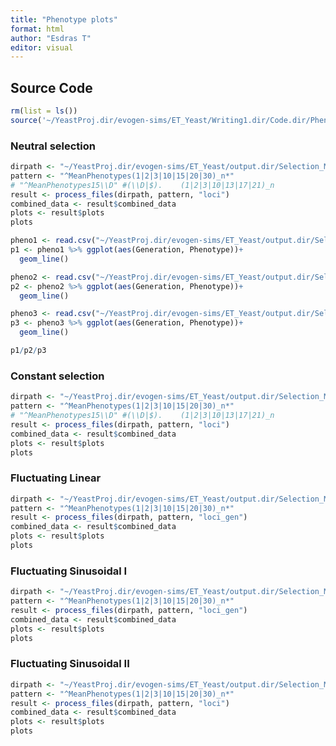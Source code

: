 ```yaml
---
title: "Phenotype plots"
format: html
author: "Esdras T"
editor: visual
---
```


## Source Code

```r
rm(list = ls())
source('~/YeastProj.dir/evogen-sims/ET_Yeast/Writing1.dir/Code.dir/PhenotypePlotCode.R')
```

### Neutral selection

```r
dirpath <- "~/YeastProj.dir/evogen-sims/ET_Yeast/output.dir/Selection_Models/WF.dir/NS.dir/"
pattern <- "^MeanPhenotypes(1|2|3|10|15|20|30)_n*"
# "^MeanPhenotypes15\\D" #(\\D|$).    (1|2|3|10|13|17|21)_n
result <- process_files(dirpath, pattern, "loci")
combined_data <- result$combined_data
plots <- result$plots
plots
```

```r
pheno1 <- read.csv("~/YeastProj.dir/evogen-sims/ET_Yeast/output.dir/Selection_Models/WF.dir/NS.dir/MeanPhenotypes1_n300_H0.8.csv")
p1 <- pheno1 %>% ggplot(aes(Generation, Phenotype))+
  geom_line()

pheno2 <- read.csv("~/YeastProj.dir/evogen-sims/ET_Yeast/output.dir/Selection_Models/WF.dir/CS.dir/MeanPhenotypes1_n300_H0.8SD2.csv")
p2 <- pheno2 %>% ggplot(aes(Generation, Phenotype))+
  geom_line()

pheno3 <- read.csv("~/YeastProj.dir/evogen-sims/ET_Yeast/output.dir/Selection_Models/WF.dir/SinFSGen.dir/MeanPhenotypes1_n300_H0.8SD2.csv")
p3 <- pheno3 %>% ggplot(aes(Generation, Phenotype))+
  geom_line()

p1/p2/p3
```

### Constant selection

```r
dirpath <- "~/YeastProj.dir/evogen-sims/ET_Yeast/output.dir/Selection_Models/WF.dir/CS.dir/"
pattern <- "^MeanPhenotypes(1|2|3|10|15|20|30)_n*"
# "^MeanPhenotypes15\\D" #(\\D|$).    (1|2|3|10|13|17|21)_n
result <- process_files(dirpath, pattern, "loci")
combined_data <- result$combined_data
plots <- result$plots
plots
```

### Fluctuating Linear

```r
dirpath <- "~/YeastProj.dir/evogen-sims/ET_Yeast/output.dir/Selection_Models/WF.dir/LinFS.dir/"
pattern <- "^MeanPhenotypes(1|2|3|10|15|20|30)_n*"
result <- process_files(dirpath, pattern, "loci_gen")
combined_data <- result$combined_data
plots <- result$plots
plots
```

### Fluctuating Sinusoidal I

```r
dirpath <- "~/YeastProj.dir/evogen-sims/ET_Yeast/output.dir/Selection_Models/WF.dir/SinFS.dir/"
pattern <- "^MeanPhenotypes(1|2|3|10|15|20|30)_n*"
result <- process_files(dirpath, pattern, "loci_gen")
combined_data <- result$combined_data
plots <- result$plots 
plots
```

### Fluctuating Sinusoidal II

```r
dirpath <- "~/YeastProj.dir/evogen-sims/ET_Yeast/output.dir/Selection_Models/WF.dir/SinFSGen.dir/" 
pattern <- "^MeanPhenotypes(1|2|3|10|15|20|30)_n*" 
result <- process_files(dirpath, pattern, "loci") 
combined_data <- result$combined_data 
plots <- result$plots 
plots
```
